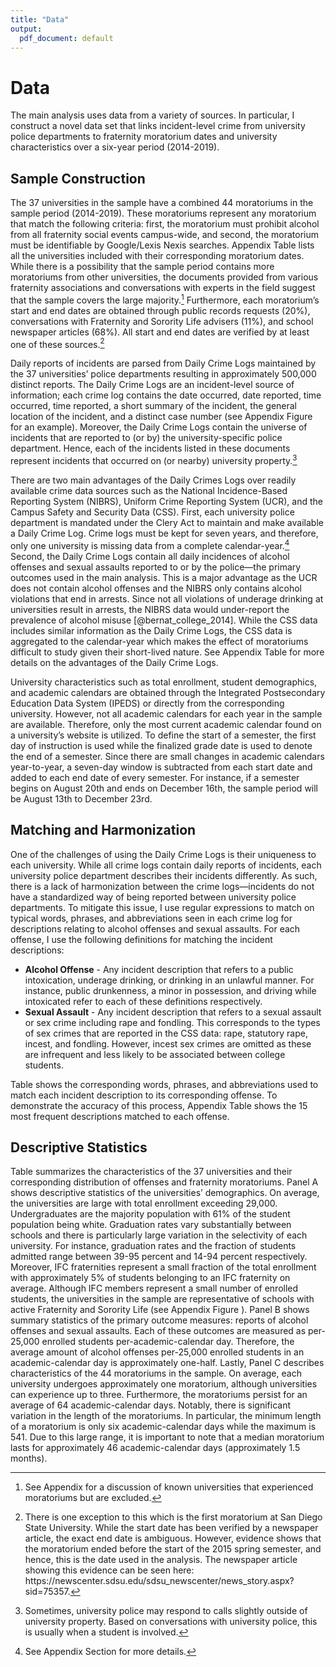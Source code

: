 ```yaml
---
title: "Data"
output:
  pdf_document: default
---
```


# Data \label{section:data}

The main analysis uses data from a variety of sources. In particular, I construct a novel data set that links incident-level crime from university police departments to fraternity moratorium dates and university characteristics over a six-year period (2014-2019).

## Sample Construction \label{section:construction}

The 37 universities in the sample have a combined 44 moratoriums in the sample period (2014-2019). These moratoriums represent any moratorium that match the following criteria: first, the moratorium must prohibit alcohol from all fraternity social events campus-wide, and second, the moratorium must be identifiable by Google/Lexis Nexis searches. Appendix Table \ref{closure_table} lists all the universities included with their corresponding moratorium dates. While there is a possibility that the sample period contains more moratoriums from other universities, the documents provided from various fraternity associations and conversations with experts in the field suggest that the sample covers the large majority.^[See Appendix \ref{asection:datasample} for a discussion of known universities that experienced moratoriums but are excluded.] Furthermore, each moratorium's start and end dates are obtained through public records requests (20%), conversations with Fraternity and Sorority Life advisers (11%), and school newspaper articles (68%). All start and end dates are verified by at least one of these sources.^[There is one exception to this which is the first moratorium at San Diego State University. While the start date has been verified by a newspaper article, the exact end date is ambiguous. However, evidence shows that the moratorium ended before the start of the 2015 spring semester, and hence, this is the date used in the analysis. The newspaper article showing this evidence can be seen here: https://newscenter.sdsu.edu/sdsu_newscenter/news_story.aspx?sid=75357.]  

Daily reports of incidents are parsed from Daily Crime Logs maintained by the 37 universities' police departments resulting in approximately 500,000 distinct reports. The Daily Crime Logs are an incident-level source of information; each crime log contains the date occurred, date reported, time occurred, time reported, a short summary of the incident, the general location of the incident, and a distinct case number (see Appendix Figure \ref{crime_log} for an example). Moreover, the Daily Crime Logs contain the universe of incidents that are reported to (or by) the university-specific police department. Hence, each of the incidents listed in these documents represent incidents that occurred on (or nearby) university property.^[Sometimes, university police may respond to calls slightly outside of university property. Based on conversations with university police, this is usually when a student is involved.] 

There are two main advantages of the Daily Crimes Logs over readily available crime data sources such as the National Incidence-Based Reporting System (NIBRS), Uniform Crime Reporting System (UCR), and the Campus Safety and Security Data (CSS). First, each university police department is mandated under the Clery Act to maintain and make available a Daily Crime Log. Crime logs must be kept for seven years, and therefore, only one university is missing data from a complete calendar-year.^[See Appendix Section \ref{asection:datadcl} for more details.] Second, the Daily Crime Logs contain all daily incidences of alcohol offenses and sexual assaults reported to or by the police—the primary outcomes used in the main analysis. This is a major advantage as the UCR does not contain alcohol offenses and the NIBRS only contains alcohol violations that end in arrests. Since not all violations of underage drinking at universities result in arrests, the NIBRS data would under-report the prevalence of alcohol misuse [@bernat_college_2014]. While the CSS data includes similar information as the Daily Crime Logs, the CSS data is aggregated to the calendar-year which makes the effect of moratoriums difficult to study given their short-lived nature. See Appendix Table \ref{data_used} for more details on the advantages of the Daily Crime Logs.


University characteristics such as total enrollment, student demographics, and academic calendars are obtained through the Integrated Postsecondary Education Data System (IPEDS) or directly from the corresponding university. However, not all academic calendars for each year in the sample are available. Therefore, only the most current academic calendar found on a university's website is utilized. To define the start of a semester, the first day of instruction is used while the finalized grade date is used to denote the end of a semester. Since there are small changes in academic calendars year-to-year, a seven-day window is subtracted from each start date and added to each end date of every semester. For instance, if a semester begins on August 20th and ends on December 16th, the sample period will be August 13th to December 23rd.

## Matching and Harmonization \label{section:harmonization}

One of the challenges of using the Daily Crime Logs is their uniqueness to each university. While all crime logs contain daily reports of incidents, each university police department describes their incidents differently. As such, there is a lack of harmonization between the crime logs—incidents do not have a standardized way of being reported between university police departments. To mitigate this issue, I use regular expressions to match on typical words, phrases, and abbreviations seen in each crime log for descriptions relating to alcohol offenses and sexual assaults. For each offense, I use the following definitions for matching the incident descriptions:

* **Alcohol Offense** - Any incident description that refers to a public intoxication, underage drinking, or drinking in an unlawful manner. For instance, public drunkenness, a minor in possession, and driving while intoxicated refer to each of these definitions respectively. 
* **Sexual Assault** - Any incident description that refers to a sexual assault or sex crime including rape and fondling. This corresponds to the types of sex crimes that are reported in the CSS data: rape, statutory rape, incest, and fondling. However, incest sex crimes are omitted as these are infrequent and less likely to be associated between college students.

Table \ref{matching_table} shows the corresponding words, phrases, and abbreviations used to match each incident description to its corresponding offense. To demonstrate the accuracy of this process, Appendix Table \ref{top_categories} shows the 15 most frequent descriptions matched to each offense. 

## Descriptive Statistics

Table \ref{summary_stats} summarizes the characteristics of the 37 universities and their corresponding distribution of offenses and fraternity moratoriums. Panel A shows descriptive statistics of the universities' demographics. On average, the universities are large with total enrollment exceeding 29,000. Undergraduates are the majority population with 61% of the student population being white. Graduation rates vary substantially between schools and there is particularly large variation in the selectivity of each university. For instance, graduation rates and the fraction of students admitted range between 39-95 percent and 14-94 percent respectively. Moreover, IFC fraternities represent a small fraction of the total enrollment with approximately 5% of students belonging to an IFC fraternity on average. Although IFC members represent a small number of enrolled students, the universities in the sample are representative of schools with active Fraternity and Sorority Life (see Appendix Figure \ref{niche_ranking_graph}). Panel B shows summary statistics of the primary outcome measures: reports of alcohol offenses and sexual assaults. Each of these outcomes are measured as per-25,000 enrolled students per-academic-calendar day. Therefore, the average amount of alcohol offenses per-25,000 enrolled students in an academic-calendar day is approximately one-half. Lastly, Panel C describes characteristics of the 44 moratoriums in the sample. On average, each university undergoes approximately one moratorium, although universities can experience up to three. Furthermore, the moratoriums persist for an average of 64 academic-calendar days. Notably, there is significant variation in the length of the moratoriums. In particular, the minimum length of a moratorium is only six academic-calendar days while the maximum is 541. Due to this large range, it is important to note that a median moratorium lasts for approximately 46 academic-calendar days (approximately 1.5 months). 



